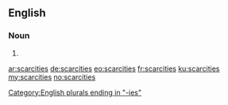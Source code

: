 ==English==

===Noun===
{{head|en}}

# {{plural of|scarcity}}

[[Category:English plurals ending in "-ies"]]

[[ar:scarcities]]
[[de:scarcities]]
[[eo:scarcities]]
[[fr:scarcities]]
[[ku:scarcities]]
[[my:scarcities]]
[[no:scarcities]]